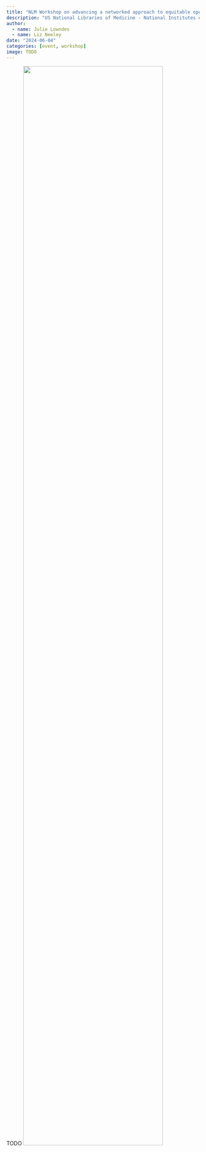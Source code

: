 ```yaml
---
title: "NLM Workshop on advancing a networked approach to equitable open science"
description: "US National Libraries of Medicine - National Institutes of Health"
author:
  - name: Julie Lowndes
  - name: Liz Neeley
date: "2024-06-04"
categories: [event, workshop]
image: TODO
---
```




TODO ![](webinar-sharing-climate-data.png){fig-alt="photo from above brown rocky mountain tops without vegetation" width="85%"}

